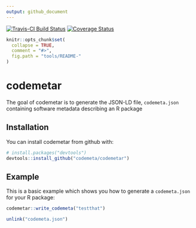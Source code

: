 ```yaml
---
output: github_document
---
```


[![Travis-CI Build Status](https://travis-ci.org/codemeta/codemetar.svg?branch=master)](https://travis-ci.org/codemeta/codemetar)
[![Coverage Status](https://img.shields.io/codecov/c/github/codemeta/codemetar/master.svg)](https://codecov.io/github/codemeta/codemetar?branch=master)


<!-- README.md is generated from README.Rmd. Please edit that file -->

```r
knitr::opts_chunk$set(
  collapse = TRUE,
  comment = "#>",
  fig.path = "tools/README-"
)
```

# codemetar

The goal of codemetar is to generate the JSON-LD file, `codemeta.json` containing software metadata describing an R package

## Installation

You can install codemetar from github with:

```r
# install.packages("devtools")
devtools::install_github("codemeta/codemetar")
```

## Example

This is a basic example which shows you how to generate a `codemeta.json` for your R package:

```r
codemetar::write_codemeta("testthat")
```

```r
unlink("codemeta.json")
```
